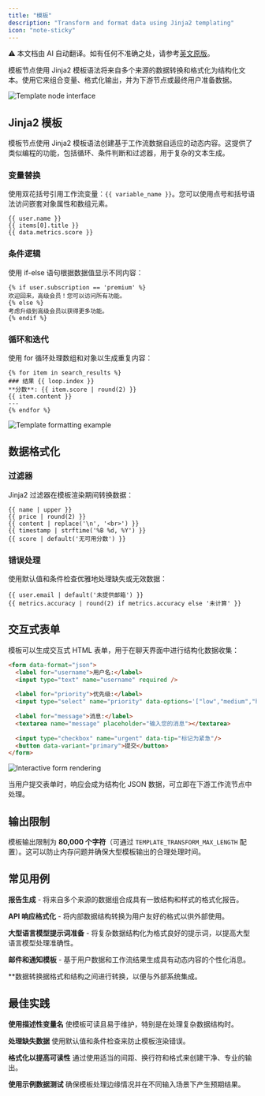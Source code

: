 ```yaml
---
title: "模板"
description: "Transform and format data using Jinja2 templating"
icon: "note-sticky"
---
```


<Note> ⚠️ 本文档由 AI 自动翻译。如有任何不准确之处，请参考[英文原版](/en/documentation/pages/nodes/template)。</Note>


模板节点使用 Jinja2 模板语法将来自多个来源的数据转换和格式化为结构化文本。使用它来组合变量、格式化输出，并为下游节点或最终用户准备数据。

<Frame caption="模板节点配置界面">
  <img src="https://assets-docs.dify.ai/2025/04/0838bb5c7e1d1a58ed30fcd9fc48920f.png" alt="Template node interface" />
</Frame>

## Jinja2 模板

模板节点使用 Jinja2 模板语法创建基于工作流数据自适应的动态内容。这提供了类似编程的功能，包括循环、条件判断和过滤器，用于复杂的文本生成。

### 变量替换

使用双花括号引用工作流变量：`{{ variable_name }}`。您可以使用点号和括号语法访问嵌套对象属性和数组元素。

```jinja2
{{ user.name }}
{{ items[0].title }}
{{ data.metrics.score }}
```

### 条件逻辑

使用 if-else 语句根据数据值显示不同内容：

```jinja2
{% if user.subscription == 'premium' %}
欢迎回来，高级会员！您可以访问所有功能。
{% else %}
考虑升级到高级会员以获得更多功能。
{% endif %}
```

### 循环和迭代

使用 for 循环处理数组和对象以生成重复内容：

```jinja2
{% for item in search_results %}
### 结果 {{ loop.index }}
**分数**: {{ item.score | round(2) }}
{{ item.content }}
---
{% endfor %}
```

<Frame caption="模板处理知识检索结果">
  <img src="https://assets-docs.dify.ai/2025/04/0ae3f13cf725cb2c52c72cc354e592ee.png" alt="Template formatting example" />
</Frame>

## 数据格式化

### 过滤器

Jinja2 过滤器在模板渲染期间转换数据：

```jinja2
{{ name | upper }}
{{ price | round(2) }}
{{ content | replace('\n', '<br>') }}
{{ timestamp | strftime('%B %d, %Y') }}
{{ score | default('无可用分数') }}
```

### 错误处理

使用默认值和条件检查优雅地处理缺失或无效数据：

```jinja2
{{ user.email | default('未提供邮箱') }}
{{ metrics.accuracy | round(2) if metrics.accuracy else '未计算' }}
```

## 交互式表单

模板可以生成交互式 HTML 表单，用于在聊天界面中进行结构化数据收集：

```html
<form data-format="json">
  <label for="username">用户名:</label>
  <input type="text" name="username" required />
  
  <label for="priority">优先级:</label>
  <input type="select" name="priority" data-options='["low","medium","high"]'/>
  
  <label for="message">消息:</label>
  <textarea name="message" placeholder="输入您的消息"></textarea>
  
  <input type="checkbox" name="urgent" data-tip="标记为紧急"/>
  <button data-variant="primary">提交</button>
</form>
```

<Frame caption="在聊天界面中渲染的交互式表单">
  <img src="https://assets-docs.dify.ai/2025/04/9d24e9cfa3cdde00e4eee15bd4bbea76.png" alt="Interactive form rendering" />
</Frame>

当用户提交表单时，响应会成为结构化 JSON 数据，可立即在下游工作流节点中处理。

## 输出限制

模板输出限制为 **80,000 个字符**（可通过 `TEMPLATE_TRANSFORM_MAX_LENGTH` 配置）。这可以防止内存问题并确保大型模板输出的合理处理时间。

## 常见用例

**报告生成** - 将来自多个来源的数据组合成具有一致结构和样式的格式化报告。

**API 响应格式化** - 将内部数据结构转换为用户友好的格式以供外部使用。

**大型语言模型提示词准备** - 将复杂数据结构化为格式良好的提示词，以提高大型语言模型处理准确性。

**邮件和通知模板** - 基于用户数据和工作流结果生成具有动态内容的个性化消息。

**数据转换据格式和结构之间进行转换，以便与外部系统集成。

## 最佳实践

**使用描述性变量名** 使模板可读且易于维护，特别是在处理复杂数据结构时。

**处理缺失数据** 使用默认值和条件检查来防止模板渲染错误。

**格式化以提高可读性** 通过使用适当的间距、换行符和格式来创建干净、专业的输出。

**使用示例数据测试** 确保模板处理边缘情况并在不同输入场景下产生预期结果。